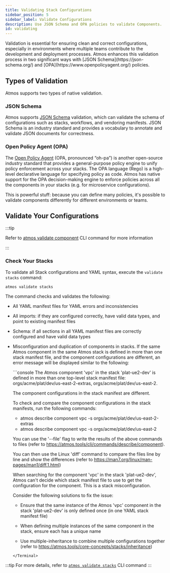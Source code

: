 ```yaml
---
title: Validating Stack Configurations
sidebar_position: 5
sidebar_label: Validate Configurations
description: Use JSON Schema and OPA policies to validate Components.
id: validating
---
```


<Intro>
Validation is essential for ensuring clean and correct configurations, especially in environments where multiple teams contribute
to the development and deployment processes. Atmos enhances this validation process in two significant ways with [JSON Schema](https://json-schema.org/) and [OPA](https://www.openpolicyagent.org/) policies.
</Intro>

## Types of Validation

Atmos supports two types of native validation.

### JSON Schema

Atmos supports [JSON Schema](https://json-schema.org/) validation, which can validate the schema of configurations such as stacks, workflows, and vendoring manifests.
JSON Schema is an industry standard and provides a vocabulary to annotate and validate JSON documents for correctness.

### Open Policy Agent (OPA)

The [Open Policy Agent](https://www.openpolicyagent.org/docs/latest/) (OPA, pronounced “oh-pa”) is another open-source industry standard that provides
a general-purpose policy engine to unify policy enforcement across your stacks. The OPA language (Rego) is a high-level declarative language for specifying policy as code. Atmos has native support for the OPA decision-making engine to enforce policies across all the components in your stacks (e.g. for microservice configurations).

This is powerful stuff: because you can define many policies, it's possible to validate components differently for different environments or teams.

## Validate Your Configurations

:::tip

Refer to [atmos validate component](/cli/commands/validate/component) CLI command for more information

:::

### Check Your Stacks

To validate all Stack configurations and YAML syntax, execute the `validate stacks` command:

```shell
atmos validate stacks
```

The command checks and validates the following:

- All YAML manifest files for YAML errors and inconsistencies

- All imports: if they are configured correctly, have valid data types, and point to existing manifest files

- Schema: if all sections in all YAML manifest files are correctly configured and have valid data types

- Misconfiguration and duplication of components in stacks. If the same Atmos component in the same Atmos stack is
  defined in more than one stack manifest file, and the component configurations are different, an error message will
  be displayed similar to the following:

  <Terminal title="atmos validate stacks">
    ```console
    The Atmos component 'vpc' in the stack 'plat-ue2-dev' is defined in more than one
    top-level stack manifest file: orgs/acme/plat/dev/us-east-2-extras, orgs/acme/plat/dev/us-east-2.

    The component configurations in the stack manifest are different.

    To check and compare the component configurations in the stack manifests, run the following commands:
    - atmos describe component vpc -s orgs/acme/plat/dev/us-east-2-extras
    - atmos describe component vpc -s orgs/acme/plat/dev/us-east-2

    You can use the '--file' flag to write the results of the above commands to files
    (refer to https://atmos.tools/cli/commands/describe/component).

    You can then use the Linux 'diff' command to compare the files line by line and show the differences
    (refer to https://man7.org/linux/man-pages/man1/diff.1.html)

    When searching for the component 'vpc' in the stack 'plat-ue2-dev', Atmos can't decide which
    stack manifest file to use to get the configuration for the component. This is a stack misconfiguration.

    Consider the following solutions to fix the issue:

    - Ensure that the same instance of the Atmos 'vpc' component in the stack 'plat-ue2-dev'
      is only defined once (in one YAML stack manifest file)

    - When defining multiple instances of the same component in the stack,
      ensure each has a unique name

    - Use multiple-inheritance to combine multiple configurations together
      (refer to https://atmos.tools/core-concepts/stacks/inheritance)
    ```
  </Terminal>

:::tip
For more details, refer to [`atmos validate stacks`](/cli/commands/validate/stacks) CLI command
:::
